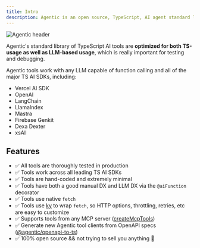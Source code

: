 ```yaml
---
title: Intro
description: Agentic is an open source, TypeScript, AI agent standard library that works with any LLM and TS AI SDK.
---
```


<Frame style={{ maxWidth: 308, margin: '0 auto' }}>
  <img src='/media/agentic-header.jpg' alt='Agentic header' />
</Frame>

Agentic's standard library of TypeScript AI tools are **optimized for both TS-usage as well as LLM-based usage**, which is really important for testing and debugging.

Agentic tools work with any LLM capable of function calling and all of the major TS AI SDKs, including:

- Vercel AI SDK
- OpenAI
- LangChain
- LlamaIndex
- Mastra
- Firebase Genkit
- Dexa Dexter
- xsAI

## Features

- ✅ All tools are thoroughly tested in production
- ✅ Tools work across all leading TS AI SDKs
- ✅ Tools are hand-coded and extremely minimal
- ✅ Tools have both a good manual DX and LLM DX via the `@aiFunction` decorator
- ✅ Tools use native `fetch`
- ✅ Tools use [ky](https://github.com/sindresorhus/ky) to wrap `fetch`, so HTTP options, throttling, retries, etc are easy to customize
- ✅ Supports tools from any MCP server ([createMcpTools](/tools/mcp))
- ✅ Generate new Agentic tool clients from OpenAPI specs ([@agentic/openapi-to-ts](https://github.com/transitive-bullshit/agentic/tree/main/packages/openapi-to-ts))
- ✅ 100% open source && not trying to sell you anything 💯

